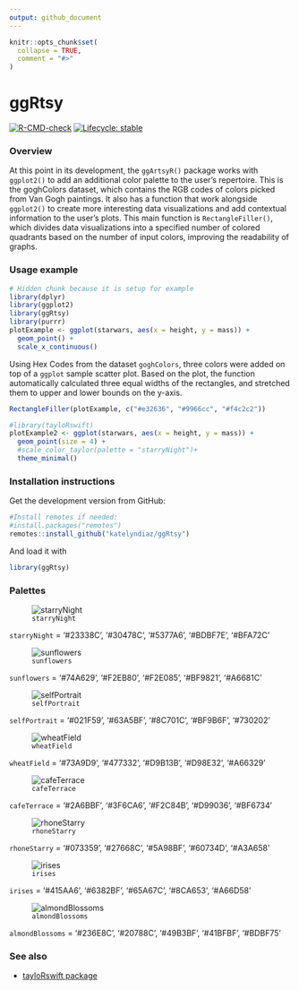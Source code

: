 ```yaml
---
output: github_document
---
```


<!-- README.md is generated from README.Rmd. Please edit that file -->

```r
knitr::opts_chunk$set(
  collapse = TRUE,
  comment = "#>"
)
```

# ggRtsy 

<!-- badges: start -->
[![R-CMD-check](https://github.com/katelyndiaz/ggRtsy/actions/workflows/R-CMD-check.yaml/badge.svg)](https://github.com/katelyndiaz/ggRtsy/actions/workflows/R-CMD-check.yaml)
[![Lifecycle: stable](https://img.shields.io/badge/lifecycle-stable-brightgreen.svg)](https://www.tidyverse.org/lifecycle/#stable)
<!-- badges: end -->

### Overview

At this point in its development, the `ggArtsyR()` package works with `ggplot2()` to add an additional color palette to the user’s repertoire. This is the goghColors dataset, which contains the RGB codes of colors picked from Van Gogh paintings. It also has a function that work alongside `ggplot2()` to create more interesting data visualizations and add contextual information to the user’s plots. This main function is `RectangleFiller()`, which divides data visualizations into a specified number of colored quadrants based on the number of input colors, improving the readability of graphs. 

### Usage example

```r
# Hidden chunk because it is setup for example
library(dplyr)
library(ggplot2)
library(ggRtsy)
library(purrr)
plotExample <- ggplot(starwars, aes(x = height, y = mass)) +
  geom_point() +
  scale_x_continuous()
```

Using Hex Codes from the dataset `goghColors`, three colors were added on top of a `ggplot` sample scatter plot. Based on the plot, the function automatically calculated three equal widths of the rectangles, and stretched them to upper and lower bounds on the y-axis. 

```r
RectangleFiller(plotExample, c("#e32636", "#9966cc", "#f4c2c2"))
```

```r
#library(tayloRswift)
plotExample2 <- ggplot(starwars, aes(x = height, y = mass)) +
  geom_point(size = 4) +
  #scale_color_taylor(palette = "starryNight")+
  theme_minimal()
```

### Installation instructions

Get the development version from GitHub:

```r
#Install remotes if needed:
#install.packages("remotes")
remotes::install_github("katelyndiaz/ggRtsy")
```

And load it with

```r
library(ggRtsy)
```

### Palettes

![`starryNight`](https://uploads4.wikiart.org/00142/images/vincent-van-gogh/the-starry-night.jpg!Large.jpg)

`starryNight` = '#23338C', '#30478C', '#5377A6', '#BDBF7E', '#BFA72C'



![`sunflowers`](https://uploads7.wikiart.org/images/vincent-van-gogh/still-life-vase-with-fifteen-sunflowers-1888-1.jpg!Large.jpg)

`sunflowers` = '#74A629', '#F2EB80', '#F2E085', '#BF9821', '#A6681C'



![`selfPortrait`](https://uploads8.wikiart.org/images/vincent-van-gogh/self-portrait-1889-1.jpg!Large.jpg)

`selfPortrait` = '#021F59', '#63A5BF', '#8C701C', '#BF9B6F', '#730202' 



![`wheatField`](https://uploads4.wikiart.org/images/vincent-van-gogh/wheat-field-with-cypresses-at-the-haude-galline-near-eygalieres-1889-2.jpg!Large.jpg)

`wheatField` = '#73A9D9', '#477332', '#D9B13B', '#D98E32', '#A66329'



![`cafeTerrace`](https://uploads2.wikiart.org/images/vincent-van-gogh/cafe-terrace-place-du-forum-arles-1888(1).jpg!Large.jpg)

`cafeTerrace` = '#2A6BBF', '#3F6CA6', '#F2C84B', '#D99036', '#BF6734'



![`rhoneStarry`](https://uploads0.wikiart.org/00175/images/vincent-van-gogh/starry-night-over-the-rhone.jpg!Large.jpg)

`rhoneStarry` = '#073359', '#27668C', '#5A98BF', '#60734D', '#A3A658'



![`irises`](https://uploads0.wikiart.org/00213/images/vincent-van-gogh/antique-3840759.jpg!Large.jpg)

`irises` = '#415AA6', '#6382BF', '#65A67C', '#8CA653', '#A66D58' 



![`almondBlossoms`](https://uploads6.wikiart.org/images/vincent-van-gogh/branches-with-almond-blossom-1890(1).jpg!Large.jpg)

`almondBlossoms` = '#236E8C', '#20788C', '#49B3BF', '#41BFBF', '#BDBF75'



### See also

* [tayloRswift package](https://github.com/asteves/tayloRswift)
